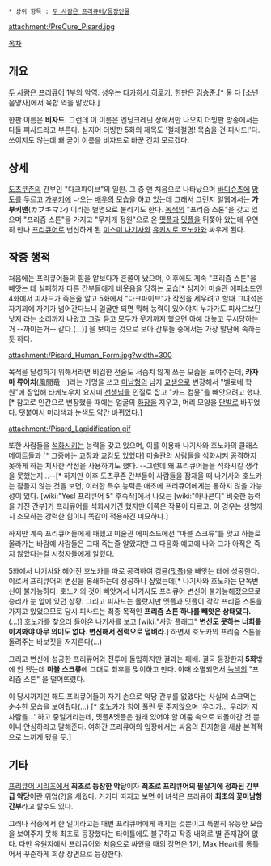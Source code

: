  * 상위 항목 : [[두 사람은 프리큐어/등장인물]]

attachment:/PreCure_Pisard.jpg

[[목차]]
== 개요 ==
[[두 사람은 프리큐어]] 1부의 악역. 성우는 [[타카하시 히로키]], 한판은 [[김승준]].[* 둘 다 [소년 음양사]에서 육합 역을 맡았다.]

한판 이름은 '''비자드.''' 그런데 이 이름은 엔딩크레딧 상에서만 나오지 더빙판 방송에서는 다들 피사드라고 부른다. 심지어 더빙판 5화의 제목도 '절체절명! 목숨을 건 피사드!'다. 쓰이지도 않는데 왜 굳이 이름을 비자드로 바꾼 건지 모르겠다.

== 상세 ==
[[도츠쿠존]]의 간부인 "다크파이브"의 일원. 그 중 맨 처음으로 나타났으며 [[바디슈츠]]에 [[망토]]를 두르고 [[가부키]]에 나오는 [[배우]]의 모습을 하고 있는데 그래서 그런지 일웹에서는 '''가부키맨'''(カブキマン) 이라는 별명으로 불리기도 한다. [[녹색]]의 "프리즘 스톤"을 갖고 있으며 "프리즘 스톤"을 가지고 "무지개 정원"으로 온 [[멧플]]과 [[밋플]]을 뒤쫒아 왔는데 우연히 만나 [[프리큐어]]로 변신하게 된 [[미스미 나기사]]와 [[유키시로 호노카]]와 싸우게 된다. 

== 작중 행적 ==
처음에는 프리큐어들의 힘을 앝보다가 혼쭐이 났으며, 이후에도 계속 "프리즘 스톤"을 빼앗는 데 실패하자 다른 간부들에게 비웃음을 당하는 모습[* 심지어 미술관 에피소드인 4화에서 피사드가 죽은줄 알고 5화에서 "다크파이브"가 작전을 세우려고 할때 그녀석은 자기꾀에 자기가 넘어간다느니 얼굴만 되면 뭐해 능력이 있어야지 누가가도 피사드보단 낫지 라는 소리까지 나왔고 그걸 듣고 모두가 웃기까지 했으면 아예 대놓고 무시당하는거 --까이는거-- 같다.(...)] 을 보이는 것으로 보아 간부들 중에서는 가장 말단에 속하는 듯 하다.

attachment:/Pisard_Human_Form.jpg?width=300

목적을 달성하기 위해서라면 비겁한 전술도 서슴치 않게 쓰는 모습을 보여주는데, '''카자마 류이치'''(風間竜一)라는 가명을 쓰고 [[미남]]형의 남자 [[교생]]으로 변장해서 "벨로네 학원"에 잠입해 타케노우치 요시미 [[선생님]]을 인질로 잡고 "카드 컴뮨"을 빼앗으려고 했다.[* 참고로 인간으로 변장했을 때에는 얼굴의 [[화장]]을 지우고, 머리 모양을 [[단발]]로 바꾸었다. 덧붙여서 머리색과 눈색도 약간 바뀌었다.] 

attachment:/Pisard_Lapidification.gif

또한 사람들을 [[석화]]시키는 능력을 갖고 있으며, 이를 이용해 나기사와 호노카의 클래스메이트들과 [* 그중에는 교장과 교감도 있었다] 미술관의 사람들을 석화시켜 공격하지 못하게 하는 치사한 작전을 사용하기도 했다. --그런데 왜 프리큐어들을 석화시킬 생각을 못했는지...--[* 하지만 이후 도츠쿠존 간부들이 사람들을 잠재울 때 나기사와 호노카는 잠들지 않는 것을 보면, 이러한 특수 능력은 애초에 프리큐어에게는 통하지 않을 가능성이 있다. [wiki:"Yes! 프리큐어 5" 후속작]에서 나오는 [wiki:"아나콘디" 비슷한 능력을 가진 간부]가 프리큐어를 석화시키긴 했지만 이쪽은 작품이 다르고, 이 경우는 생명까지 소모하는 강력한 힘이니 똑같이 적용하긴 미묘하다.]
 
하지만 계속 프리큐어들에게 패했고 미술관 에피소드에선 "마블 스크류"를 맞고 하늘로 올라가는 바람에 사람들은 그때 죽는줄 알았지만 그 다음화 예고에 나와 그가 아직은 죽지 않았다는걸 시청자들에게 알렸다. 

5화에서 나기사와 헤어진 호노카를 따로 공격하여 컴뮨([[밋플]])을 빼앗는 데에 성공한다. 이로써 프리큐어의 변신을 봉쇄하는데 성공하나 싶었는데[* 나기사와 호노카는 단독변신이 불가능하다. 호노카의 것이 빼앗겨서 나기사도 프리큐어 변신이 불가능해졌으므로 승리가 눈 앞에 있던 상황. 그리고 피사드는 몰랐지만 멧플과 밋플이 각각 프리즘 스톤을 가지고 있었으므로 당시 피사드는 최종 목적인 '''프리즘 스톤 하나를 빼앗은 상태였다.'''(...)] 호노카를 찾으러 돌아온 나기사를 보고 [wiki:"사망 플래그" '''변신도 못하는 너희를 이겨봐야 아무 의미도 없다. 변신해서 전력으로 덤벼라.'''] 하면서 호노카의 프리즘 스톤을 돌려주는 바보짓을 저지른다(...) 

그리고 변신에 성공한 프리큐어와 전투에 돌입하지만 결과는 패배. 결국 등장한지 '''5화'''밖에 안 됐는데 '''마블 스크류'''에 그대로 최후를 맞이하고 만다. 이때 소멸되면서 [[녹색]]의 "프리즘 스톤" 을 떨어뜨렸다. 

이 당시까지만 해도 프리큐어들이 자기 손으로 악당 간부를 없앴다는 사실에 쇼크먹는 순수한 모습을 보여줬다(…) [* 호노카가 힘이 풀린 듯 주저앉으며 '우리가... 우리가 저 사람을...' 하고 중얼거리는데, 밋플&멧플은 원래 있어야 할 어둠 속으로 되돌아간 것 뿐이니 안심하라고 말해준다. 여하간 프리큐어의 입장에서는 싸움의 진지함을 새삼 본격적으로 느끼게 됐을 듯.]

== 기타 ==
[[프리큐어 시리즈]]에서 '''최초로 등장한 악당'''이자 '''최초로 프리큐어의 필살기에 정화된 간부급 악당'''이란 위업(?)을 세웠다. 거기다 따지고 보면 이 녀석은 프리큐어 '''최초의 꽃미남형 간부'''라고 할수도 있다.

그러나 작중에서 한 일이라고는 매번 프리큐어에게 깨지는 것뿐이고 특별히 유능한 모습을 보여주지 못해 최초로 등장했다는 타이틀에도 불구하고 작중 내외로 별 존재감이 없다. 다만 유원지에서 프리큐어와 처음으로 싸웠을 때의 장면은 1기, Max Heart를 통틀어서 꾸준하게 회상 장면으로 등장한다.
